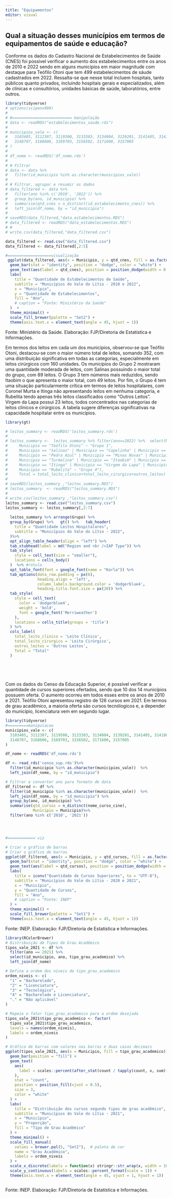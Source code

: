 ```yaml
---
title: "Equipamentos"
editor: visual
---
```


## Qual a situação desses municípios em termos de equipamentos de saúde e educação?

Conforme os dados do Cadastro Nacional de Estabelecimentos de Saúde (CNES) foi possível verificar o aumento dos estabelecimentos entre os anos de 2010 e 2022 sendo em alguns municípios em maior magnitude com destaque para Teófilo Otoni que tem 499 estabelecimentos de sáude cadastrados em 2022. Ressalta-se que nesse total incluem hospitais, tanto públicos quanto privados, incluindo hospitais gerais e especializados, além de clínicas e consultórios, unidades básicas de saúde, laboratórios, entre outros.

```r

library(tidyverse)
# options(scipen=999)
# 
# #========================== manipulação 
# data <- readRDS("estabelecimentos_saude.rds")
# 
# municipios_vale <- c(
#   3103405, 3112307, 3119500, 3133303, 3134004, 3139201, 3141405, 3141801,
#   3148707, 3168606, 3169703, 3156502, 3171600, 3157005
# )
# 
# df_nome <- readRDS('df_nome.rds')
# 
# # Filtrar 
# data <- data %>%
#   filter(id_municipio %in% as.character(municipios_vale)) 
# 
# # Filtrar, agrupar e resumir os dados
# data_filtered <- data %>%
#   filter(ano %in% c('2010', '2022')) %>%
#   group_by(ano, id_municipio) %>%
#   summarise(qtd_cnes = n_distinct(id_estabelecimento_cnes)) %>% 
#   left_join(df_nome, by = "id_municipio")
# 
# saveRDS(data_filtered,"data_estabelecimentos.RDS")
# data_filtered <- readRDS("data_estabelecimentos.RDS")
# # 
# write.csv(data_filtered,"data_filtered.csv")

data_filtered <- read.csv("data_filtered.csv")
data_filtered <- data_filtered[,2:5]

#===================visualização 
 ggplot(data_filtered, aes(x = Municipio, y = qtd_cnes, fill = as.factor(ano))) +
  geom_bar(stat = "identity", position = "dodge", color = "white") +
  geom_text(aes(label = qtd_cnes), position = position_dodge(width = 0.9), vjust = -0.5, size = 3) +
  labs(
    title = "Quantidade de Estabelecimentos de Saúde",
    subtitle = "Municípios do Vale do Lítio - 2010 e 2022",
    x = "Município",
    y = "Quantidade de Estabelecimentos",
    fill = "Ano",
    # caption = "Fonte: Ministério da Saúde"
  )  +
  theme_minimal() +
  scale_fill_brewer(palette = "Set2") +
  theme(axis.text.x = element_text(angle = 45, hjust = 1))

```

Fonte: Ministério da Saúde. Elaboração: FJP/Diretoria de Estatística e Informações.

Em termos dos leitos em cada um dos municípios, observou-se que Teófilo Otoni, destacou-se com o maior número total de leitos, somando 352, com uma distribuição significativa em todas as categorias, especialmente em leitos cirúrgicos com 160 unidades. Os municípios do Grupo 2 mostraram uma quantidade moderada de leitos, com Salinas possuindo o maior total do grupo, com 89 leitos. O Grupo 3 tem números mais reduzidos, sendo Itaobim o que apresenta o maior total, com 49 leitos. Por fim, o Grupo 4 tem uma situação particularmente crítica em termos de leitos hospitalares, com Coronel Murta e Itinga não apresentando leitos em nenhuma categoria, e Rubelita tendo apenas três leitos classificados como "Outros Leitos". Virgem da Lapa possui 23 leitos, todos concentrados nas categorias de leitos clínicos e cirúrgicos. A tabela sugere diferenças significativas na capacidade hospitalar entre os municípios.

```r

library(gt)

# leitos_summary <- readRDS('leitos_summary.rds')
# 
# leitos_summary <-  leitos_summary %>% filter(ano==2022) %>%  select(Municipio, total_leito_clinico, total_leito_cirurgico,outros_leitos) %>% group_by(Municipio) %>%  mutate(Grupo = case_when(
#     Municipio == "Teófilo Otoni" ~ "Grupo 1",
#     Municipio == "Salinas" | Municipio == "Capelinha" | Municipio == "Araçuaí" ~ "Grupo 2",
#     Municipio == "Pedra Azul" | Municipio == "Minas Novas" | Municipio == "Medina" |
#     Municipio == "Turmalina" | Municipio == "Itaobim" | Municipio == "Malacacheta" ~ "Grupo 3",
#     Municipio == "Itinga" | Municipio == "Virgem da Lapa" | Municipio == "Coronel Murta" |
#     Municipio == "Rubelita" ~ "Grupo 4"),
#     Total = total_leito_clinico+total_leito_cirurgico+outros_leitos) 
#      
# saveRDS(leitos_summary ,"leitos_summary.RDS")
# leitos_summary  <- readRDS("leitos_summary.RDS")
# 
# write.csv(leitos_summary ,"leitos_summary.csv")
leitos_summary <- read.csv("leitos_summary.csv")
leitos_summary <- leitos_summary[,2:7]
 
  leitos_summary %>% arrange(Grupo) %>% 
  group_by(Grupo) %>%   gt() %>%   tab_header(
    title = "Quantidade Leitos Hospitalares",
    subtitle = "Municípios do Vale do Lítio - 2022",
  )%>%
  opt_align_table_header(align = "left") %>%
  tab_stubhead(label = md("Region and <br />IAP Type")) %>%
  tab_style(
    style = cell_text(size = "smaller"),
    locations = cells_body()
  )  %>% #rótulo
  opt_table_font(font = google_font(name = "Karla")) %>% 
  tab_options(data_row.padding = px(6),
              heading.align = 'left',
              column_labels.background.color = 'dodgerblue4',
              heading.title.font.size = px(20)) %>% 
  tab_style(
    style = cell_text(
      color = 'dodgerblue4', 
      weight = 'bold', 
      font = google_font('Merriweather')
    ),
    locations = cells_title(groups = 'title')
  ) %>%
  cols_label(
    total_leito_clinico = 'Leito Clínico',
    total_leito_cirurgico = 'Leito Cirúrgico',
    outros_leitos = 'Outros Leitos',
    Total = "Total"
  )  

  
  
  
```

Com os dados do Censo da Educação Superior, é possível verificar a quantidade de cursos superiores ofertados, sendo que 10 dos 14 municípios possuem oferta. O aumento ocorreu em todos esses entre os anos de 2010 e 2021. Teófilo Otoni apresentou registro de 126 cursos em 2021. Em termos de grau acadêmico, a maioria oferta são cursos tecnólogicos e, a depender do município, licenciatura vem em segundo lugar.

```r

library(tidyverse)
#=========manipulacao
municipios_vale <- c(
  3103405, 3112307, 3119500, 3133303, 3134004, 3139201, 3141405, 3141801,
  3148707, 3168606, 3169703, 3156502, 3171600, 3157005
)

df_nome <- readRDS('df_nome.rds')

df <- read_rds('censo_sup.rds')%>%
  filter(id_municipio %in% as.character(municipios_vale))  %>% 
  left_join(df_nome, by = "id_municipio")

# Filtrar e converter ano para formato de data
df_filtered <- df %>%
  filter(id_municipio %in% as.character(municipios_vale))  %>% 
  left_join(df_nome, by = "id_municipio") %>%
  group_by(ano, id_municipio) %>%
  summarise(qtd_cursos = n_distinct(nome_curso_cine),
            Municipio = Municipio)%>%
  filter(ano %in% c('2010', '2021')) 




#============ viz

# Criar o gráfico de barras
# Criar o gráfico de barras
ggplot(df_filtered, aes(x = Municipio, y = qtd_cursos, fill = as.factor(ano))) +
  geom_bar(stat = "identity", position = "dodge", color = "white") +
  geom_text(aes(label = qtd_cursos), position = position_dodge(width = 0.9), vjust = -0.5, size = 3) +
  labs(
    title = iconv("Quantidade de Cursos Superiores", to = "UTF-8"),
    subtitle = "Municípios do Vale do Lítio - 2020 e 2021",
    x = "Município",
    y = "Quantidade de Cursos",
    fill = "Ano",
    # caption = "Fonte: INEP"
  ) +
  theme_minimal() +
  scale_fill_brewer(palette = "Set1") +
  theme(axis.text.x = element_text(angle = 45, hjust = 1))


```

Fonte: INEP. Elaboração: FJP/Diretoria de Estatística e Informações.

```r

library(RColorBrewer)
# Distribuição de Tipos de Grau Acadêmico
tipos_vale_2021 <- df %>% 
  filter(ano == 2021) %>% 
  select(id_municipio, ano, tipo_grau_academico) %>%
  left_join(df_nome)

# Defina a ordem dos níveis do tipo_grau_academico
ordem_niveis <- c(
  "1" = "Bacharelado",
  "2" = "Licenciatura",
  "3" = "Tecnológico",
  "4" = "Bacharelado e Licenciatura",
  "." = "Não aplicável"
)

# Mapeie o fator tipo_grau_academico para a ordem desejada
tipos_vale_2021$tipo_grau_academico <- factor(
  tipos_vale_2021$tipo_grau_academico,
  levels = names(ordem_niveis),
  labels = ordem_niveis
)

# Gráfico de barras com valores nas barras e duas casas decimais
ggplot(tipos_vale_2021, aes(x = Municipio, fill = tipo_grau_academico)) +
  geom_bar(position = "fill") +
  geom_text(
    aes(
      label = scales::percent(after_stat(count / tapply(count, x, sum)[x]), accuracy = 0.01)
    ),
    stat = "count",
    position = position_fill(vjust = 0.5),
    size = 3,
    color = "white"
  ) +
  labs(
    title = "Distribuição dos cursos segundo tipos de grau acadêmico",
    subtitle = "Municípios do Vale do Lítio - 2021",
    x = "Município",
    y = "Proporção",
    fill = "Tipo de Grau Acadêmico"
  ) +
  theme_minimal() +
  scale_fill_manual(
    values = brewer.pal(5, "Set2"),  # paleta de cor 
    name = "Grau Acadêmico",
    labels = ordem_niveis
  ) +
  scale_x_discrete(labels = function(x) stringr::str_wrap(x, width = 10)) +
  scale_y_continuous(labels = scales::percent_format(scale = 1)) +
  theme(axis.text.x = element_text(angle = 45, vjust = 1, hjust = 1))



```

Fonte: INEP. Elaboração: FJP/Diretoria de Estatística e Informações.
